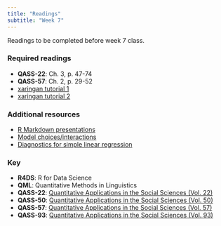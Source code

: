 ```yaml
---
title: "Readings"
subtitle: "Week 7"
---
```


Readings to be completed before week 7 class. 

### Required readings

- **QASS-22**: Ch. 3, p. 47-74
- **QASS-57**: Ch. 2, p. 29-52
- [xaringan tutorial 1](https://slides.yihui.name/xaringan/#1)
- [xaringan tutorial 2](https://www.jvcasillas.com/ru_xaringan/slides/index.html#1)

### Additional resources

- [R Markdown presentations](https://dcl-2017-04.github.io/curriculum/rmarkdown-formats.html)
- [Model choices/interactions](https://gallery.shinyapps.io/multi_regression/)
- [Diagnostics for simple linear regression](https://gallery.shinyapps.io/slr_diag/)

### Key 

- **R4DS**: R for Data Science
- **QML**: Quantitative Methods in Linguistics
- **QASS-22**: [Quantitative Applications in the Social Sciences (Vol. 22)](https://www.jvcasillas.com/syllabi/658/refs/files/qass_22_applied_regression_an_introduction.pdf)
- **QASS-50**: [Quantitative Applications in the Social Sciences (Vol. 50)](https://www.jvcasillas.com/syllabi/658/refs/files/qass_50_multiple_regression_in_practice.pdf)
- **QASS-57**: [Quantitative Applications in the Social Sciences (Vol. 57)](https://www.jvcasillas.com/syllabi/658/refs/files/qass_57_understanding_regression_analysis_an_introductory_guide.pdf)
- **QASS-93**: [Quantitative Applications in the Social Sciences (Vol. 93)](https://www.jvcasillas.com/syllabi/658/refs/files/qass_93_regression_with_dummy_variables.pdf)
